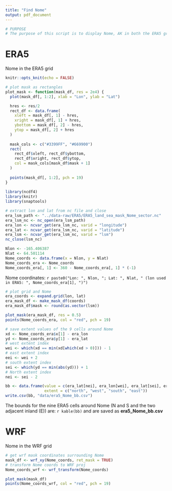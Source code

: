 ```yaml
---
title: "Find Nome"
output: pdf_document
---
```


```r
# PURPOSE
# The purpose of this script is to display Nome, AK in both the ERA5 grid and the grid used in the WRF downscaling efforts. 
```

# ERA5

Nome in the ERA5 grid

```r
knitr::opts_knit(echo = FALSE)

# plot mask as rectangles
plot_mask <- function(mask_df, res = 2e4) {
  plot(mask_df[, 1:2], xlab = "Lon", ylab = "Lat")

  hres <- res/2
  rect_df <- data.frame(
    xleft = mask_df[, 1] - hres, 
    xright = mask_df[, 1] + hres,
    ybottom = mask_df[, 2] - hres, 
    ytop = mask_df[, 2] + hres
  )
  
  mask_cols <- c("#3399FF", "#669900")
  rect(
    rect_df$xleft, rect_df$ybottom, 
    rect_df$xright, rect_df$ytop,
    col = mask_cols[mask_df$mask + 1]
  )
  
  points(mask_df[, 1:2], pch = 19)
}
  
library(ncdf4)
library(knitr)
library(snaptools)

# extract lon and lat from nc file and close
era_lsm_path <- "../data-raw/ERA5/ERA5_land_sea_mask_Nome_sector.nc"
era_lsm_nc <- nc_open(era_lsm_path)
era_lon <- ncvar_get(era_lsm_nc, varid = "longitude")
era_lat <- ncvar_get(era_lsm_nc, varid = "latitude")
era_lsm <- ncvar_get(era_lsm_nc, varid = "lsm")
nc_close(lsm_nc)

Nlon <- -165.406387
Nlat <- 64.501114
Nome_coords <- data.frame(x = Nlon, y = Nlat)
Nome_coords_era <- Nome_coords
Nome_coords_era[, 1] <- 360 - Nome_coords_era[, 1] * (-1)

```

Nome coordinates: `r paste0("Lon: ", Nlon, "; Lat: ", Nlat, " (lon used in ERA5: ", Nome_coords_era[1], ")")`

```r
# plot grid and Nome
era_coords <- expand.grid(lon, lat)
era_mask_df <- make_mask_df(coords)
era_mask_df$mask <- round(as.vector(lsm))

plot_mask(era_mask_df, res = 0.5)
points(Nome_coords_era, col = "red", pch = 19)

# save extent values of the 9 cells around Nome 
xd <- Nome_coords_era$x[1] - era_lon 
yd <- Nome_coords_era$y[1] - era_lat
# west extent index
wei <- which(xd == min(xd[which(xd > 0)])) - 1
# east extent index
eei <- wei + 2
# south extent index
sei <- which(yd == min(abs(yd))) + 1
# North extent index
nei <- sei - 2

bb <- data.frame(value = c(era_lat[nei], era_lon[wei], era_lat[sei], era_lon[eei]),
                 extent = c("north", "west", "south", "east"))
write.csv(bb, "data/era5_Nome_bb.csv")

```

The bounds for the nine ERA5 cells around Nome (N and S and the two adjacent inland (E)) are: `r kable(bb)` and are saved as **era5_Nome_bb.csv**  

# WRF

Nome in the WRF grid

```r
# get wrf mask coordinates surrounding Nome
mask_df <- wrf_xy(Nome_coords, ret_mask = TRUE)
# transform Nome coords to WRF proj
Nome_coords_wrf <- wrf_transform(Nome_coords)

plot_mask(mask_df)
points(Nome_coords_wrf, col = "red", pch = 19)

```
